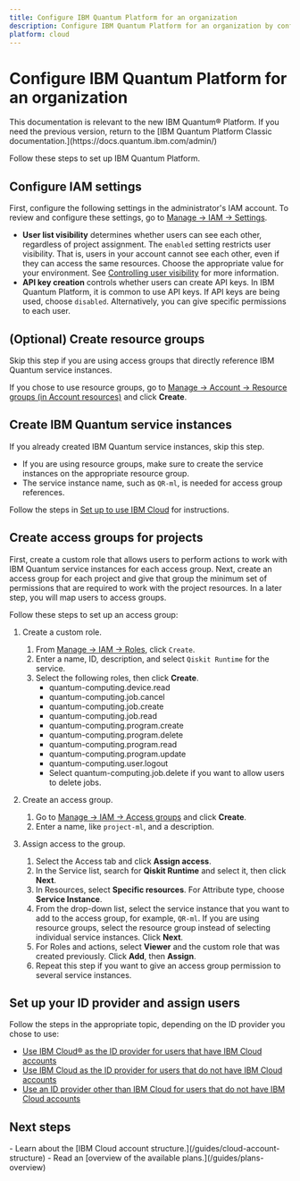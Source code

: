 ```yaml
---
title: Configure IBM Quantum Platform for an organization
description: Configure IBM Quantum Platform for an organization by configuring IAM, resource groups, and access groups.
platform: cloud
---
```


# Configure IBM Quantum Platform for an organization
<Admonition type="note">
This documentation is relevant to the new IBM Quantum&reg; Platform. If you need the previous version, return to the [IBM Quantum Platform Classic documentation.](https://docs.quantum.ibm.com/admin/)
</Admonition>

Follow these steps to set up IBM Quantum Platform.

<span id="iam-org"></span>
## Configure IAM settings

First, configure the following settings in the administrator's IAM account. To review and configure these settings, go to [Manage → IAM → Settings](https://cloud.ibm.com/iam/settings).

* **User list visibility** determines whether users can see each other, regardless of project assignment. The `enabled` setting restricts user visibility. That is, users in your account cannot see each other, even if they can access the same resources. Choose the appropriate value for your environment. See [Controlling user visibility](https://cloud.ibm.com/docs/account?topic=account-iam-user-setting) for more information.
* **API key creation** controls whether users can create API keys. In IBM Quantum Platform, it is common to use API keys. If API keys are being used, choose `disabled`. Alternatively, you can give specific permissions to each user.

<span id="crt-rsc-grp-org"></span>
## (Optional) Create resource groups

Skip this step if you are using access groups that directly reference IBM Quantum service instances.

If you chose to use resource groups, go to [Manage → Account → Resource groups (in Account resources)](https://cloud.ibm.com/account/resource-groups) and click **Create**.

<span id="create-instance-org"></span>
## Create IBM Quantum service instances

If you already created IBM Quantum service instances, skip this step.

* If you are using resource groups, make sure to create the service instances on the appropriate resource group.
* The service instance name, such as `QR-ml`, is needed for access group references.

Follow the steps in [Set up to use IBM Cloud](/guides/cloud-setup#cloud) for instructions.

<span id="create-group-org"></span>
## Create access groups for projects

First, create a custom role that allows users to perform actions to work with IBM Quantum service instances for each access group. Next, create an access group for each project and give that group the minimum set of permissions that are required to work with the project resources. In a later step, you will map users to access groups.

Follow these steps to set up an access group:

1. Create a custom role.
   1. From [Manage → IAM → Roles](https://cloud.ibm.com/iam/roles), click `Create`.
   2. Enter a name, ID, description, and select `Qiskit Runtime` for the service.
   3. Select the following roles, then click **Create**.
      * quantum-computing.device.read
      * quantum-computing.job.cancel
      * quantum-computing.job.create
      * quantum-computing.job.read
      * quantum-computing.program.create
      * quantum-computing.program.delete
      * quantum-computing.program.read
      * quantum-computing.program.update
      * quantum-computing.user.logout
      * Select quantum-computing.job.delete if you want to allow users to delete jobs.

2. Create an access group.
   1. Go to [Manage → IAM → Access groups](https://cloud.ibm.com/iam/groups) and click **Create**.
   2. Enter a name, like `project-ml`, and a description.
3. Assign access to the group.
   1. Select the Access tab and click **Assign access**.
   2. In the Service list, search for **Qiskit Runtime** and select it, then click **Next**.
   3. In Resources, select **Specific resources**. For Attribute type, choose **Service Instance**.
   4. From the drop-down list, select the service instance that you want to add to the access group, for example, `QR-ml`. If you are using resource groups, select the resource group instead of selecting individual service instances. Click **Next**.
   5. For Roles and actions, select **Viewer** and the custom role that was created previously. Click **Add**, then **Assign**.
   6. Repeat this step if you want to give an access group permission to several service instances.

<span id="setup-idp-org"></span>
## Set up your ID provider and assign users

Follow the steps in the appropriate topic, depending on the ID provider you chose to use:

* [Use IBM Cloud&reg; as the ID provider for users that have IBM Cloud accounts](/guides/manage-cloud-users)
* [Use IBM Cloud as the ID provider for users that do not have IBM Cloud accounts](/guides/manage-appid#id-cloud)
* [Use an ID provider other than IBM Cloud for users that do not have IBM Cloud accounts](/guides/manage-appid#id-provider)

## Next steps

<Admonition type="tip" title="Recommendations">
  -  Learn about the [IBM Cloud account structure.](/guides/cloud-account-structure)
  -  Read an [overview of the available plans.](/guides/plans-overview)
</Admonition>

